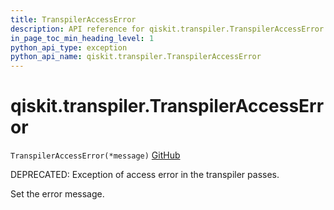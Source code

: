 ```yaml
---
title: TranspilerAccessError
description: API reference for qiskit.transpiler.TranspilerAccessError
in_page_toc_min_heading_level: 1
python_api_type: exception
python_api_name: qiskit.transpiler.TranspilerAccessError
---
```


# qiskit.transpiler.TranspilerAccessError

<span id="qiskit.transpiler.TranspilerAccessError" />

`TranspilerAccessError(*message)` [GitHub](https://github.com/qiskit/qiskit/tree/stable/0.22/qiskit/transpiler/exceptions.py "view source code")

DEPRECATED: Exception of access error in the transpiler passes.

Set the error message.

